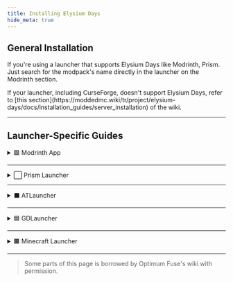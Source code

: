 ```yaml
---
title: Installing Elysium Days
hide_meta: true
---
```


## General Installation
If you're using a launcher that supports Elysium Days like Modrinth, Prism. Just search for the modpack's name directly in the launcher on the Modrinth section.

<Callout variant="info">
    If your launcher, including CurseForge, doesn't support Elysium Days, refer to [this section](https://moddedmc.wiki/tr/project/elysium-days/docs/installation_guides/server_installation) of the wiki.
</Callout>

<hr style={{ borderTop: '5px solid #364153' }} />

## Launcher-Specific Guides

<details>
<summary>🟩 Modrinth App</summary>

First, we are going to the `Discover Content` page.

<ModAsset
  width="90%"
  title="Discover Content"
  location="elysium-days:image/modrinth_discover_content"
/>

And search for **Elysium Days** in the modpacks section, then click `Install`.

<ModAsset
  width="90%"
  title="Discover Content"
  location="elysium-days:image/modrinth_install"
/>

</details>

---

<details>
<summary>⬜ Prism Launcher</summary>

First, we are going to click `➕ Add Instance`.

<ModAsset
  width="90%"
  title="Discover Content"
  location="elysium-days:image/prism_add_instance"
/>

In this screen, choose Modrinth, and search for Elysium Days. Then choose the latest version of the modpack and click `OK`!

<ModAsset
  width="60%"
  title="Discover Content"
  location="elysium-days:image/prism_install"
/>

</details>

---

<details>
<summary>⬛ ATLauncher</summary>

*Since I don't use this launcher, here is a documentation:*  
- [How to Play Modpacks with the ATLauncher - Apex Hosting](https://apexminecrafthosting.com/how-to-play-modpacks-with-the-atlauncher/)

</details>

---

<details>
<summary>🟦 GDLauncher</summary>

*Since I don't use this launcher, here is a video:*  
- [GD Launcher Full Tutorial](https://www.youtube.com/watch?v=WpViOvyu4eE)

</details>

---

<details>
<summary>🟫 Minecraft Launcher</summary>

This launcher is **not supported** and a pain for playing modded. But if you're that desperate to use it, you can still do with [this method](https://moddedmc.wiki/en/project/elysium-days/docs/installation_guides/server_installation).  
Though I would recommend you to use any other launcher that is stated above, specially Modrinth or Prism.

</details>

---

> Some parts of this page is borrowed by Optimum Fuse's wiki with permission.
